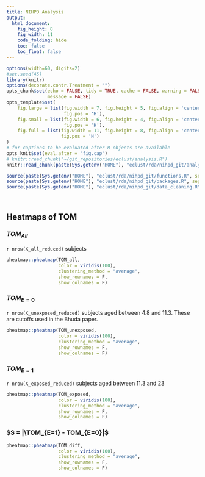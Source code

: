 ```yaml
---
title: NIHPD Analysis
output:
  html_document:
    fig_height: 8
    fig_width: 11
    code_folding: hide
    toc: false
    toc_float: false
---
```



```r
options(width=60, digits=2)
#set.seed(45)
library(knitr)
options(decorate.contr.Treatment = "")
opts_chunk$set(echo = FALSE, tidy = TRUE, cache = FALSE, warning = FALSE, 
               message = FALSE)
opts_template$set(
    fig.large = list(fig.width = 7, fig.height = 5, fig.align = 'center', 
                     fig.pos = 'H'),
    fig.small = list(fig.width = 6, fig.height = 4, fig.align = 'center', 
                     fig.pos = 'H'),
    fig.full = list(fig.width = 11, fig.height = 8, fig.align = 'center', 
                    fig.pos = 'H')
)
# for captions to be evaluated after R objects are available 
opts_knit$set(eval.after = 'fig.cap') 
# knitr::read_chunk("~/git_repositories/eclust/analysis.R")
knitr::read_chunk(paste(Sys.getenv("HOME"), "eclust/rda/nihpd_git/analysis.R", sep = "/"))
```

```r
source(paste(Sys.getenv("HOME"), "eclust/rda/nihpd_git/functions.R", sep = "/"))
source(paste(Sys.getenv("HOME"), "eclust/rda/nihpd_git/packages.R", sep = "/"))
source(paste(Sys.getenv("HOME"), "eclust/rda/nihpd_git/data_cleaning.R", sep = "/"))

```

```r
```

```r
```


## Heatmaps of TOM {.tabset}
 

###  $TOM_{All}$

`r nrow(X_all_reduced)` subjects 

```r
pheatmap::pheatmap(TOM_all, 
                   color = viridis(100), 
                   clustering_method = "average",
                   show_rownames = F, 
                   show_colnames = F)
```


###  $TOM_{E=0}$ 

`r nrow(X_unexposed_reduced)` subjects aged between 4.8 and 11.3. These are cutoffs used in the Bhuda paper.

```r
pheatmap::pheatmap(TOM_unexposed, 
                   color = viridis(100), 
                   clustering_method = "average",
                   show_rownames = F, 
                   show_colnames = F)
```

###  $TOM_{E=1}$

`r nrow(X_exposed_reduced)` subjects aged between 11.3 and 23


```r
pheatmap::pheatmap(TOM_exposed, 
                   color = viridis(100), 
                   clustering_method = "average",
                   show_rownames = F, 
                   show_colnames = F)
```

### $S = |\TOM_{E=1} - TOM_{E=0}|$


```r
pheatmap::pheatmap(TOM_diff, 
                   color = viridis(100), 
                   clustering_method = "average",
                   show_rownames = F, 
                   show_colnames = F)
```
